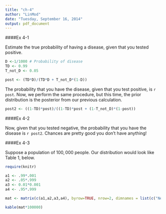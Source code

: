 ```yaml
---
title: "ch-4"
author: "LinMod"
date: "Tuesday, September 16, 2014"
output: pdf_document
---
```


####Ex 4-1

Estimate the true probability of having a disease, given that you tested positive.
```r

D <-1/1000 # Probability of disease
TD <- 0.99
T_not_D <- 0.05

post <- (TD*D)/(TD*D + T_not_D*(1-D))
```

The probability that you have the disease, given that you test positive, is `r post`. Now, we perform the same procedure, but this time, the prior distribution is the posterior from our previous calculation.

```r
post2 <- ((1-TD)*post)/((1-TD)*post + (1-T_not_D)*(1-post))
```

####Ex 4-2

Now, given that you tested negative, the probability that you have the disease is `r post2`. Chances are pretty good you don't have anything!

####Ex 4-3

Suppose a population of $100,000$ people. Our distribution would look like Table 1, below.

```r
require(knitr)

a1 <- .99*.001
a2 <- .05*.999
a3 <- 0.01*0.001
a4 <- .95*.999

mat <- matrix(c(a1,a2,a3,a4), byrow=TRUE, nrow=2, dimnames = list(c("Negative Test", "Positive Test"), c("Disease", "No Disease")))

kable(mat*100000)
```

